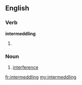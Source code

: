==English==

===Verb===
'''intermeddling'''

# {{present participle of|[[intermeddle]]}}

===Noun===
{{en-noun}}

# [[interference]]

[[fr:intermeddling]]
[[my:intermeddling]]